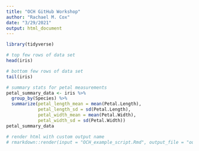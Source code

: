 ```yaml
---
title: "OCH GitHub Workshop"
author: "Rachael M. Cox"
date: "3/29/2021"
output: html_document
---
```


```r
library(tidyverse)
```

```r
# top few rows of data set
head(iris)

# bottom few rows of data set
tail(iris)

# summary stats for petal measurements
petal_summary_data <- iris %>%
  group_by(Species) %>%
  summarize(petal_length_mean = mean(Petal.Length),
            petal_length_sd = sd(Petal.Length),
            petal_width_mean = mean(Petal.Width),
            petal_width_sd = sd(Petal.Width))
petal_summary_data
```

```r
# render html with custom output name
# rmarkdown::render(input = "OCH_example_script.Rmd", output_file = "output2.html")
```
